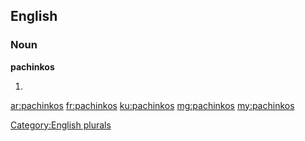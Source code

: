 ==English==

===Noun===
'''pachinkos'''

# {{plural of|[[pachinko]]}}

[[Category:English plurals]]

[[ar:pachinkos]]
[[fr:pachinkos]]
[[ku:pachinkos]]
[[mg:pachinkos]]
[[my:pachinkos]]